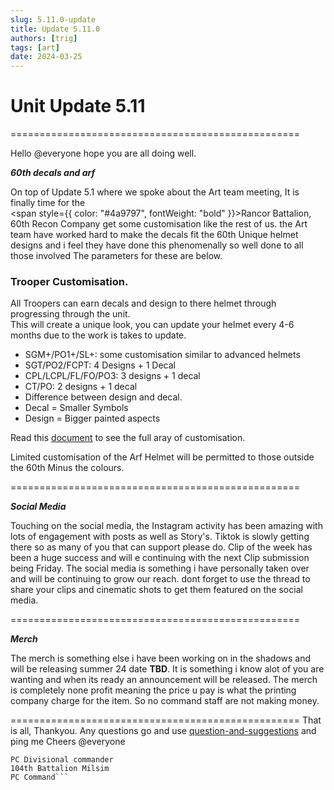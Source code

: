 ```yaml
---
slug: 5.11.0-update
title: Update 5.11.0
authors: [trig]
tags: [art]
date: 2024-03-25
---
```


<!-- Summary Here -->

<!-- truncate -->

# Unit Update 5.11
==================================================

Hello @everyone  hope you are all doing well.

_**60th decals and arf**_

On top of Update 5.1 where we spoke about the Art team meeting, It is finally time for the<br />
<span style={{ color: "#4a9797", fontWeight: "bold" }}>Rancor Battalion, 60th Recon Company</span> get some customisation like the rest of us. the Art team have worked hard to make the decals fit the 60th Unique helmet designs and i feel they have done this phenomenally so well done to all those involved The parameters for these are below.

### Trooper Customisation.
All Troopers can earn decals and design to there helmet through progressing through the unit.<br />
This will create a unique look, you can update your helmet every 4-6 months due to the work is takes to update.<br />
- SGM+/PO1+/SL+: some customisation similar to advanced helmets
- SGT/PO2/FCPT: 4 Designs + 1 Decal
- CPL/LCPL/FL/FO/PO3: 3 designs + 1 decal
- CT/PO: 2 designs + 1 decal
- Difference between design and decal.
- Decal = Smaller Symbols
- Design = Bigger painted aspects

Read this [document](https://docs.google.com/spreadsheets/d/e/2PACX-1vSLYtXGnUQw9fLlX6XjZp1kyIFtBFy8Bg-F745Iu-vmQvvc9_dMk0iOkEOAZVCvGgvSzSeT2nBb7pPb/pubhtml) to see the full aray of customisation.

Limited customisation of the Arf Helmet will be permitted to those outside the 60th Minus the colours.

==================================================

_**Social Media**_

Touching on the social media, the Instagram activity has been amazing with lots of engagement with posts as well as Story's. Tiktok is slowly getting there so as many of you that can support please do. Clip of the week has been a huge success and will e continuing with the next Clip submission being Friday. The social media is something i have personally taken over and will be continuing to grow our reach. dont forget to use the thread to share your clips and cinematic shots to get them featured on the social media.

==================================================

_**Merch**_

The merch is something else i have been working on in the shadows and will be releasing summer 24 date **TBD**. It is something i know alot of you are wanting and when its ready an announcement will be released. The merch is completely none profit meaning the price u pay is what the printing company charge for the item. So no command staff are not making money.

==================================================
That is all, Thankyou. Any questions go and use [question-and-suggestions](https://discord.com/channels/1198378556137410660/1198460745361395722) and ping me
Cheers @everyone
```Major CT-12860
PC Divisional commander
104th Battalion Milsim
PC Command```
